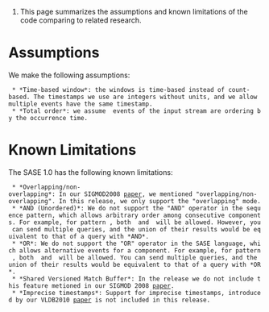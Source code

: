 #This page summarizes the assumptions and known limitations of the code comparing to related research.

= Assumptions =
We make the following assumptions:
  * *Time-based window*: the windows is time-based instead of count-based. The timestamps we use are integers without units, and we allow multiple events have the same timestamp.
  * *Total order*: we assume  events of the input stream are ordering by the occurrence time.
 
=Known Limitations =
The SASE 1.0 has the following known limitations:
  * *Overlapping/non-overlapping*: In our SIGMOD2008 [http://sase-umass.googlecode.com/files/sase-sigmod08.pdf paper], we mentioned "overlapping/non-overlapping". In this release, we only support the "overlapping" mode.
  * *AND (Unordered)*: We do not support the "AND" operator in the sequence pattern, which allows arbitrary order among consecutive components. For example, for pattern {{{SEQ(A, (B AND C), D)}}}, both {{{SEQ(A, B, C, D)}}} and {{{SEQ(A, C, B, D)}}} will be allowed. However, you can send multiple queries, and the union of their results would be equivalent to that of a query with *AND*.
  * *OR*: We do not support the "OR" operator in the SASE language, which allows alternative events for a component. For example, for pattern {{{SEQ (A, (B OR C), D)}}}, both {{{SEQ(A, B, D)}}} and {{{SEQ(A, C, D)}}} will be allowed. You can send multiple queries, and the union of their results would be equivalent to that of a query with *OR*.
  * *Shared Versioned Match Buffer*: In the release we do not include this feature metioned in our SIGMOD 2008 [http://sase-umass.googlecode.com/files/sase-sigmod08.pdf paper].
  * *Imprecise timestamps*: Support for imprecise timestamps, introduced by our VLDB2010 [http://sase-umass.googlecode.com/files/sase-vldb10.pdf  paper] is not included in this release.